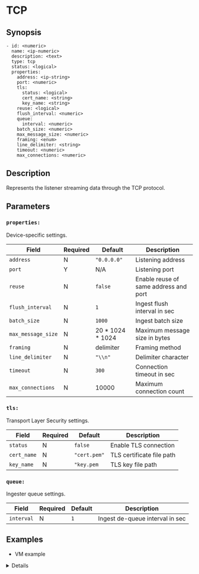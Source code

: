 
# TCP

## Synopsis

```ssml {5}
- id: <numeric>
  name: <ip-numeric>
  description: <text>
  type: tcp
  status: <logical>
  properties:
    address: <ip-string>
    port: <numeric>
    tls:
      status: <logical>
      cert_name: <string>
      key_name: <string>
    reuse: <logical>
    flush_interval: <numeric>
    queue:
      interval: <numeric>
    batch_size: <numeric>
    max_message_size: <numeric>
    framing: <enum>
    line_delimiter: <string>
    timeout: <numeric>
    max_connections: <numeric>
```

## Description

Represents the listener streaming data through the TCP protocol.

## Parameters

<BasicConfig />

### `properties:`

Device-specific settings.

|Field|Required|Default|Description|
|---|---|---|---|
|`address`|N|`"0.0.0.0"`|Listening address|
|`port`|Y|N/A|Listening port|
|`reuse`|N|`false`|Enable reuse of same address and port|
|`flush_interval`|N|`1`|Ingest flush interval in sec|
|`batch_size`|N|`1000`|Ingest batch size|
|`max_message_size`|N|20 * 1024 * 1024|Maximum message size in bytes|
|`framing`|N|delimiter|Framing method|
|`line_delimiter`|N|`"\\n"`|Delimiter character|
|`timeout`|N|`300`|Connection timeout in sec|
|`max_connections`|N|10000|Maximum connection count|

### `tls:`

Transport Layer Security settings.

|Field|Required|Default|Description|
|---|---|---|---|
|`status`|N|`false`|Enable TLS connection|
|`cert_name`|N|`"cert.pem"`|TLS certificate file path|
|`key_name`|N|`"key.pem`|TLS key file path|

### `queue:`

Ingester queue settings.

|Field|Required|Default|Description|
|---|---|---|---|
|`interval`|N|`1`|Ingest de-queue interval in sec|

## Examples

* VM example

<Details summary="Click to see">
```yaml
devices:
  - id: 324236543
    name: 127.0.0.1
    description: tcp
    type: tcp
    status: false
    properties:
      address: "0.0.0.0"
      port: 0
      tls:
        status: false
        cert_name: ""
        key_name: ""
      reuse: false
      flush_interval: 1
      queue:
        interval: 1
      batch_size: 1000
      max_message_size: 20971520
      framing: "delimiter"
      line_delimiter: "\\n"
      timeout: 300 # seconds
      max_connections: 10000
```
</Details>
